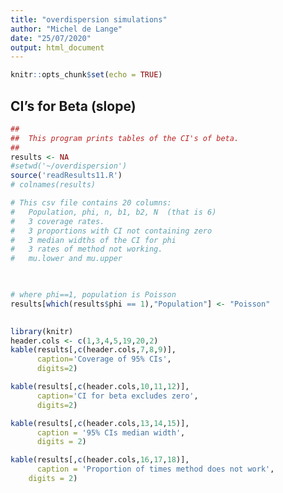 ```yaml
---
title: "overdispersion simulations"
author: "Michel de Lange"
date: "25/07/2020"
output: html_document
---
```


```r
knitr::opts_chunk$set(echo = TRUE)
```

## CI's for Beta (slope)



```r
##
##  This program prints tables of the CI's of beta.
##
results <- NA
#setwd('~/overdispersion')
source('readResults11.R')
# colnames(results)

# This csv file contains 20 columns:
#   Population, phi, n, b1, b2, N  (that is 6)
#   3 coverage rates.  
#   3 proportions with CI not containing zero
#   3 median widths of the CI for phi
#   3 rates of method not working.
#   mu.lower and mu.upper

 

# where phi==1, population is Poisson
results[which(results$phi == 1),"Population"] <- "Poisson"
 

```

```r
library(knitr)
header.cols <- c(1,3,4,5,19,20,2)
kable(results[,c(header.cols,7,8,9)],
      caption='Coverage of 95% CIs',
      digits=2)
```

```r
kable(results[,c(header.cols,10,11,12)],
      caption='CI for beta excludes zero',
      digits=2)
```

```r
kable(results[,c(header.cols,13,14,15)],
      caption = '95% CIs median width',
      digits = 2)
```

```r
kable(results[,c(header.cols,16,17,18)],
      caption = 'Proportion of times method does not work',
    digits = 2)
```


